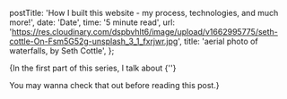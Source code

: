 
  postTitle:
    'How I built this website - my process, technologies, and much more!',
  date: 'Date',
  time: '5 minute read',
  url: 'https://res.cloudinary.com/dspbvhlt6/image/upload/v1662995775/seth-cottle-On-Fsm5G52g-unsplash_3_1_fxrjwr.jpg',
  title: 'aerial photo of waterfalls, by Seth Cottle',
};

{<Text>In the first part of this series, I talk about {''}

<LocalLink
  text="managing the UI/Client state."
  href="simple-ways-to-manage-state-in-react-part-1"
/> You may wanna check that out before reading this post.</Text>}

